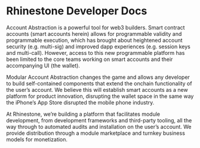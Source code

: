 # Rhinestone Developer Docs

Account Abstraction is a powerful tool for web3 builders. Smart contract accounts (smart accounts herein) allows for programmable validity and programmable execution, which has brought about heightened account security (e.g. multi-sig) and improved dapp experiences (e.g. session keys and multi-call). However, access to this new programmable platform has been limited to the core teams working on smart accounts and their accompanying UI (the wallet).

Modular Account Abstraction changes the game and allows any developer to build self-contained components that extend the onchain functionality of the user’s account. We believe this will establish smart accounts as a new platform for product innovation, disrupting the wallet space in the same way the iPhone’s App Store disrupted the mobile phone industry.

At Rhinestone, we’re building a platform that facilitates module development, from development frameworks and third-party tooling, all the way through to automated audits and installation on the user’s account. We provide distribution through a module marketplace and turnkey business models for monetization.

